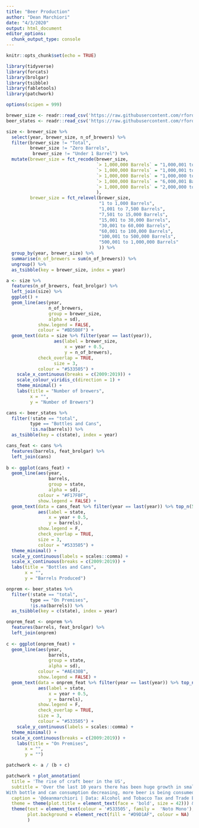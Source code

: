 ```yaml
---
title: "Beer Production"
author: "Dean Marchiori"
date: "4/3/2020"
output: html_document
editor_options: 
  chunk_output_type: console
---
```


```r
knitr::opts_chunk$set(echo = TRUE)
```

```r
library(tidyverse)
library(forcats)
library(brolgar)
library(tsibble)
library(fabletools)
library(patchwork)

options(scipen = 999)

brewer_size <- readr::read_csv('https://raw.githubusercontent.com/rfordatascience/tidytuesday/master/data/2020/2020-03-31/brewer_size.csv')
beer_states <- readr::read_csv('https://raw.githubusercontent.com/rfordatascience/tidytuesday/master/data/2020/2020-03-31/beer_states.csv')

```

```r
size <- brewer_size %>% 
  select(year, brewer_size, n_of_brewers) %>% 
  filter(brewer_size != "Total",
         brewer_size != "Zero Barrels",
          brewer_size != "Under 1 Barrel") %>% 
  mutate(brewer_size = fct_recode(brewer_size, 
                                  `> 1,000,000 Barrels` = "1,000,001 to 6,000,000 Barrels",
                                  `> 1,000,000 Barrels` = "1,000,001 to 1,999,999 Barrels",
                                  `> 1,000,000 Barrels` = "1,000,000 to 6,000,000 Barrels",
                                  `> 1,000,000 Barrels` = "6,000,001 Barrels and Over",
                                  `> 1,000,000 Barrels` = "2,000,000 to 6,000,000 Barrels",
                                  ),
         brewer_size = fct_relevel(brewer_size,
                                   "1 to 1,000 Barrels",
                                   "1,001 to 7,500 Barrels",
                                   "7,501 to 15,000 Barrels",
                                   "15,001 to 30,000 Barrels",
                                   "30,001 to 60,000 Barrels",
                                   "60,001 to 100,000 Barrels",
                                   "100,001 to 500,000 Barrels",
                                   "500,001 to 1,000,000 Barrels"
                                   )) %>% 
  group_by(year, brewer_size) %>% 
  summarise(n_of_brewers = sum(n_of_brewers)) %>% 
  ungroup() %>% 
  as_tsibble(key = brewer_size, index = year)

a <- size %>% 
  features(n_of_brewers, feat_brolgar) %>% 
  left_join(size) %>% 
  ggplot() +
  geom_line(aes(year,
                n_of_brewers, 
                group = brewer_size,
                alpha = sd), 
            show.legend = FALSE,
            colour = "#BD5B0F") +
  geom_text(data = size %>% filter(year == last(year)), 
                  aes(label = brewer_size, 
                      x = year + 0.5, 
                      y = n_of_brewers),
            check_overlap = TRUE,
                  size = 3,
            colour = "#533505") +
    scale_x_continuous(breaks = c(2009:2019)) +
    scale_colour_viridis_c(direction = 1) +
    theme_minimal() +
    labs(title = "Number of brewers",
         x = "",
         y = "Number of Brewers")

```


```r
cans <- beer_states %>% 
  filter(!state == "total", 
         type == "Bottles and Cans", 
         !is.na(barrels)) %>% 
  as_tsibble(key = c(state), index = year) 

cans_feat <- cans %>% 
  features(barrels, feat_brolgar) %>% 
  left_join(cans)  
  
b <- ggplot(cans_feat) +
  geom_line(aes(year, 
                barrels, 
                group = state, 
                alpha = sd), 
            colour = "#F17F0F",
            show.legend = FALSE) +
  geom_text(data = cans_feat %>% filter(year == last(year)) %>% top_n(5, sd), 
            aes(label = state, 
                x = year + 0.5, 
                y = barrels),
            show.legend = F,
            check_overlap = TRUE,
            size = 3,
            colour = "#533505") +
  theme_minimal() +
  scale_y_continuous(labels = scales::comma) +
  scale_x_continuous(breaks = c(2009:2019)) +
  labs(title = "Bottles and Cans",
       x = "", 
       y = "Barrels Produced")
```


```r
onprem <- beer_states %>% 
  filter(!state == "total", 
         type == "On Premises", 
         !is.na(barrels)) %>% 
  as_tsibble(key = c(state), index = year) 

onprem_feat <- onprem %>% 
  features(barrels, feat_brolgar) %>% 
  left_join(onprem)  
  
c <- ggplot(onprem_feat) +
  geom_line(aes(year, 
                barrels,
                group = state, 
                alpha = sd),
            colour = "#AE430B",
            show.legend = FALSE) +
  geom_text(data = onprem_feat %>% filter(year == last(year)) %>% top_n(5, sd), 
            aes(label = state, 
                x = year + 0.5, 
                y = barrels),
            show.legend = F,
            check_overlap = TRUE,
            size = 3,
            colour = "#533505") +
    scale_y_continuous(labels = scales::comma) +
  theme_minimal() +
  scale_x_continuous(breaks = c(2009:2019)) +
    labs(title = "On Premises",
       x = "", 
       y = "")

```


```r
patchwork <- a / (b + c)

patchwork + plot_annotation(
  title = 'The rise of craft beer in the US',
  subtitle = 'Over the last 10 years there has been huge growth in small boutique brewers. 
With bottle and can consumption decreasing, more beer is being consumed on premises, particularly in California.',
  caption = '@deanmarchiori | Data: Alcohol and Tobacco Tax and Trade Bureau (TTB)',
  theme = theme(plot.title = element_text(face = 'bold', size = 42))) &
  theme(text = element_text(colour = '#533505', family =  'Noto Mono'),
        plot.background = element_rect(fill = "#D9D1AF", colour = NA)
        )
```





















































